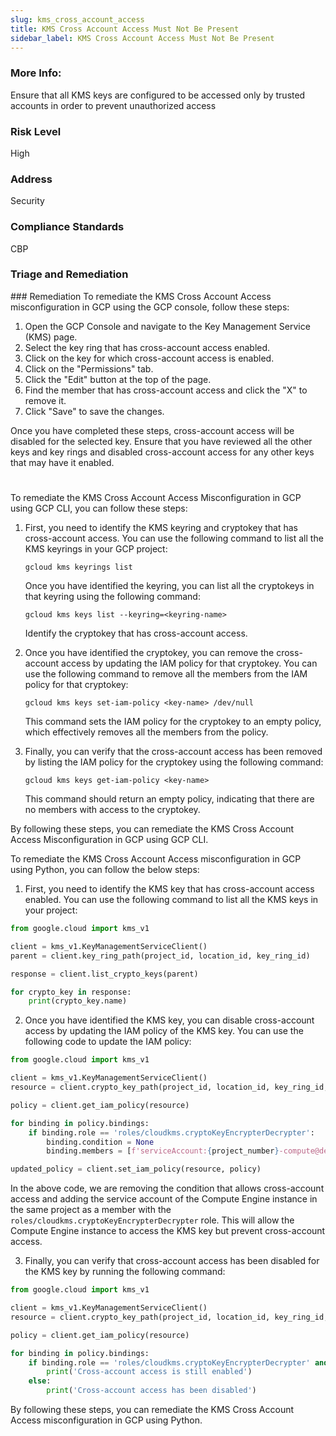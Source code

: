 ```yaml
---
slug: kms_cross_account_access
title: KMS Cross Account Access Must Not Be Present
sidebar_label: KMS Cross Account Access Must Not Be Present
---
```


### More Info:

Ensure that all KMS keys are configured to be accessed only by trusted accounts in order to prevent unauthorized access

### Risk Level

High

### Address

Security

### Compliance Standards

CBP

### Triage and Remediation
<Tabs>
<Tab title='Remediation'>
### Remediation

<AccordionGroup>
<Accordion title='Using Console' defaultOpen='true'>
To remediate the KMS Cross Account Access misconfiguration in GCP using the GCP console, follow these steps:

1. Open the GCP Console and navigate to the Key Management Service (KMS) page.
2. Select the key ring that has cross-account access enabled.
3. Click on the key for which cross-account access is enabled.
4. Click on the "Permissions" tab.
5. Click the "Edit" button at the top of the page.
6. Find the member that has cross-account access and click the "X" to remove it.
7. Click "Save" to save the changes.

Once you have completed these steps, cross-account access will be disabled for the selected key. Ensure that you have reviewed all the other keys and key rings and disabled cross-account access for any other keys that may have it enabled.

#
</Accordion>

<Accordion title='Using CLI'>
To remediate the KMS Cross Account Access Misconfiguration in GCP using GCP CLI, you can follow these steps:

1. First, you need to identify the KMS keyring and cryptokey that has cross-account access. You can use the following command to list all the KMS keyrings in your GCP project:

   ```
   gcloud kms keyrings list
   ```

   Once you have identified the keyring, you can list all the cryptokeys in that keyring using the following command:

   ```
   gcloud kms keys list --keyring=<keyring-name>
   ```

   Identify the cryptokey that has cross-account access.

2. Once you have identified the cryptokey, you can remove the cross-account access by updating the IAM policy for that cryptokey. You can use the following command to remove all the members from the IAM policy for that cryptokey:

   ```
   gcloud kms keys set-iam-policy <key-name> /dev/null
   ```

   This command sets the IAM policy for the cryptokey to an empty policy, which effectively removes all the members from the policy.

3. Finally, you can verify that the cross-account access has been removed by listing the IAM policy for the cryptokey using the following command:

   ```
   gcloud kms keys get-iam-policy <key-name>
   ```

   This command should return an empty policy, indicating that there are no members with access to the cryptokey.

By following these steps, you can remediate the KMS Cross Account Access Misconfiguration in GCP using GCP CLI.
</Accordion>

<Accordion title='Using Python'>
To remediate the KMS Cross Account Access misconfiguration in GCP using Python, you can follow the below steps:

1. First, you need to identify the KMS key that has cross-account access enabled. You can use the following command to list all the KMS keys in your project:

```python
from google.cloud import kms_v1

client = kms_v1.KeyManagementServiceClient()
parent = client.key_ring_path(project_id, location_id, key_ring_id)

response = client.list_crypto_keys(parent)

for crypto_key in response:
    print(crypto_key.name)
```

2. Once you have identified the KMS key, you can disable cross-account access by updating the IAM policy of the KMS key. You can use the following code to update the IAM policy:

```python
from google.cloud import kms_v1

client = kms_v1.KeyManagementServiceClient()
resource = client.crypto_key_path(project_id, location_id, key_ring_id, crypto_key_id)

policy = client.get_iam_policy(resource)

for binding in policy.bindings:
    if binding.role == 'roles/cloudkms.cryptoKeyEncrypterDecrypter':
        binding.condition = None
        binding.members = [f'serviceAccount:{project_number}-compute@developer.gserviceaccount.com']

updated_policy = client.set_iam_policy(resource, policy)
```

In the above code, we are removing the condition that allows cross-account access and adding the service account of the Compute Engine instance in the same project as a member with the `roles/cloudkms.cryptoKeyEncrypterDecrypter` role. This will allow the Compute Engine instance to access the KMS key but prevent cross-account access.

3. Finally, you can verify that cross-account access has been disabled for the KMS key by running the following command:

```python
from google.cloud import kms_v1

client = kms_v1.KeyManagementServiceClient()
resource = client.crypto_key_path(project_id, location_id, key_ring_id, crypto_key_id)

policy = client.get_iam_policy(resource)

for binding in policy.bindings:
    if binding.role == 'roles/cloudkms.cryptoKeyEncrypterDecrypter' and binding.condition:
        print('Cross-account access is still enabled')
    else:
        print('Cross-account access has been disabled')
```

By following these steps, you can remediate the KMS Cross Account Access misconfiguration in GCP using Python.
</Accordion>

</AccordionGroup>
</Tab>
</Tabs>

